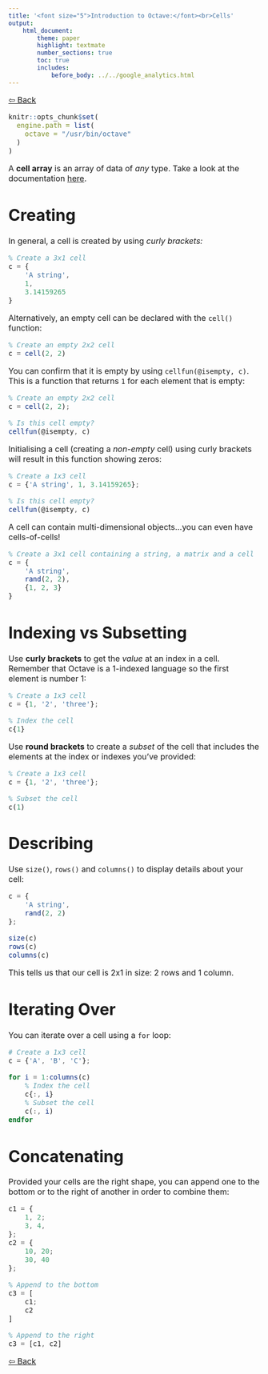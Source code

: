 ```yaml
---
title: '<font size="5">Introduction to Octave:</font><br>Cells'
output:
    html_document:
        theme: paper
        highlight: textmate
        number_sections: true
        toc: true
        includes:
            before_body: ../../google_analytics.html
---
```


<font size="3">

[⇦ Back](../../octave.html)

```r
knitr::opts_chunk$set(
  engine.path = list(
    octave = "/usr/bin/octave"
  )
)
```

A **cell array** is an array of data of *any* type. Take a look at the documentation [here](https://docs.octave.org/latest/Cell-Arrays.html).

Creating
========
In general, a cell is created by using *curly brackets:*

```octave
% Create a 3x1 cell
c = {
    'A string',
    1,
    3.14159265
}
```

Alternatively, an empty cell can be declared with the `cell()` function:

```octave
% Create an empty 2x2 cell
c = cell(2, 2)
```

You can confirm that it is empty by using `cellfun(@isempty, c)`. This is a function that returns `1` for each element that is empty:

```octave
% Create an empty 2x2 cell
c = cell(2, 2);

% Is this cell empty?
cellfun(@isempty, c)
```

Initialising a cell (creating a *non-empty* cell) using curly brackets will result in this function showing zeros:

```octave
% Create a 1x3 cell
c = {'A string', 1, 3.14159265};

% Is this cell empty?
cellfun(@isempty, c)
```

A cell can contain multi-dimensional objects...you can even have cells-of-cells!

```octave
% Create a 3x1 cell containing a string, a matrix and a cell
c = {
    'A string',
    rand(2, 2),
    {1, 2, 3}
}
```

Indexing vs Subsetting
======================
Use **curly brackets** to get the *value* at an index in a cell. Remember that Octave is a 1-indexed language so the first element is number 1:

```octave
% Create a 1x3 cell
c = {1, '2', 'three'};

% Index the cell
c{1}
```

Use **round brackets** to create a *subset* of the cell that includes the elements at the index or indexes you've provided:

```octave
% Create a 1x3 cell
c = {1, '2', 'three'};

% Subset the cell
c(1)
```

Describing
==========
Use `size()`, `rows()` and `columns()` to display details about your cell:

```octave
c = {
    'A string',
    rand(2, 2)
};

size(c)
rows(c)
columns(c)
```

This tells us that our cell is 2x1 in size: 2 rows and 1 column.

Iterating Over
==============
You can iterate over a cell using a `for` loop:

```octave
# Create a 1x3 cell
c = {'A', 'B', 'C'};

for i = 1:columns(c)
    % Index the cell
    c{:, i}
    % Subset the cell
    c(:, i)
endfor
```

Concatenating
=============
Provided your cells are the right shape, you can append one to the bottom or to the right of another in order to combine them:

```octave
c1 = {
    1, 2;
    3, 4, 
};
c2 = {
    10, 20;
    30, 40
};

% Append to the bottom
c3 = [
    c1;
    c2
]

% Append to the right
c3 = [c1, c2]
```

[⇦ Back](../../octave.html)

</font>
